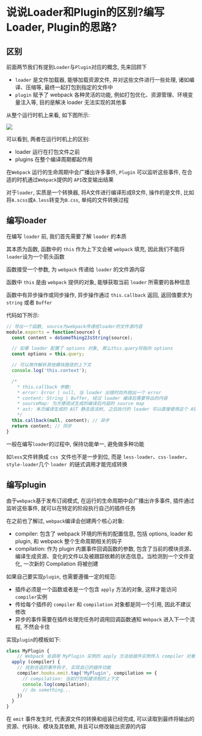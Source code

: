 # 说说Loader和Plugin的区别?编写Loader, Plugin的思路?

## 区别

前面两节我们有提到`Loader`与`Plugin`对应的概念, 先来回顾下

- `loader` 是文件加载器, 能够加载资源文件, 并对这些文件进行一些处理, 诸如编译、压缩等, 最终一起打包到指定的文件中
- `plugin` 赋予了 webpack 各种灵活的功能, 例如打包优化、资源管理、环境变量注入等, 目的是解决 loader 无法实现的其他事

从整个运行时机上来看, 如下图所示: 

![](https://static.vue-js.com/9a04ec40-a7c2-11eb-ab90-d9ae814b240d.png)

可以看到, 两者在运行时机上的区别: 

- loader 运行在打包文件之前
- plugins 在整个编译周期都起作用

在`Webpack` 运行的生命周期中会广播出许多事件, `Plugin` 可以监听这些事件, 在合适的时机通过`Webpack`提供的 `API`改变输出结果

对于`loader`, 实质是一个转换器, 将A文件进行编译形成B文件, 操作的是文件, 比如将`A.scss`或`A.less`转变为`B.css`, 单纯的文件转换过程

## 编写loader

在编写 `loader` 前, 我们首先需要了解 `loader` 的本质

其本质为函数, 函数中的 `this` 作为上下文会被 `webpack` 填充, 因此我们不能将 `loader`设为一个箭头函数

函数接受一个参数, 为 `webpack` 传递给 `loader` 的文件源内容

函数中 `this` 是由 `webpack` 提供的对象, 能够获取当前 `loader` 所需要的各种信息

函数中有异步操作或同步操作, 异步操作通过 `this.callback` 返回, 返回值要求为 `string` 或者 `Buffer`

代码如下所示: 

```js showLineNumbers copy
// 导出一个函数, source为webpack传递给loader的文件源内容
module.exports = function(source) {
  const content = doSomeThing2JsString(source);

  // 如果 loader 配置了 options 对象, 那么this.query将指向 options
  const options = this.query;

  // 可以用作解析其他模块路径的上下文
  console.log('this.context');

  /*
    * this.callback 参数: 
    * error: Error | null, 当 loader 出错时向外抛出一个 error
    * content: String | Buffer, 经过 loader 编译后需要导出的内容
    * sourceMap: 为方便调试生成的编译后内容的 source map
    * ast: 本次编译生成的 AST 静态语法树, 之后执行的 loader 可以直接使用这个 AST, 进而省去重复生成 AST 的过程
    */
  this.callback(null, content); // 异步
  return content; // 同步
}
```

一般在编写`loader`的过程中, 保持功能单一, 避免做多种功能

如` less `文件转换成 `css `文件也不是一步到位, 而是 `less-loader`、`css-loader`、` style-loader `几个 `loader `的链式调用才能完成转换

## 编写plugin

由于`webpack`基于发布订阅模式, 在运行的生命周期中会广播出许多事件, 插件通过监听这些事件, 就可以在特定的阶段执行自己的插件任务

在之前也了解过, `webpack`编译会创建两个核心对象: 

- compiler: 包含了 webpack 环境的所有的配置信息, 包括 options, loader 和 plugin, 和 webpack 整个生命周期相关的钩子
- compilation: 作为 plugin 内置事件回调函数的参数, 包含了当前的模块资源、编译生成资源、变化的文件以及被跟踪依赖的状态信息。当检测到一个文件变化, 一次新的 Compilation 将被创建

如果自己要实现`plugin`, 也需要遵循一定的规范: 

- 插件必须是一个函数或者是一个包含 `apply` 方法的对象, 这样才能访问`compiler`实例
- 传给每个插件的 `compiler` 和 `compilation` 对象都是同一个引用, 因此不建议修改
- 异步的事件需要在插件处理完任务时调用回调函数通知 `Webpack` 进入下一个流程, 不然会卡住

实现`plugin`的模板如下: 

```js showLineNumbers copy
class MyPlugin {
    // Webpack 会调用 MyPlugin 实例的 apply 方法给插件实例传入 compiler 对象
  apply (compiler) {
    // 找到合适的事件钩子, 实现自己的插件功能
    compiler.hooks.emit.tap('MyPlugin', compilation => {
      // compilation: 当前打包构建流程的上下文
      console.log(compilation);
      // do something...
    })
  }
}
```

在 `emit` 事件发生时, 代表源文件的转换和组装已经完成, 可以读取到最终将输出的资源、代码块、模块及其依赖, 并且可以修改输出资源的内容
